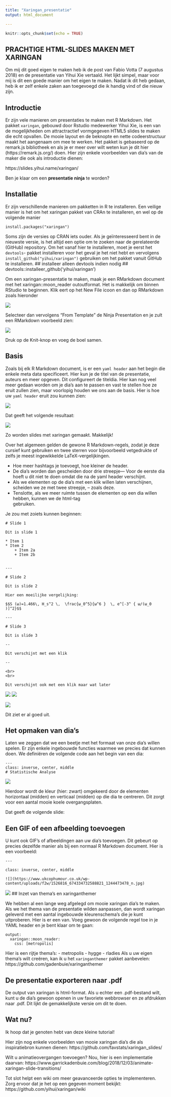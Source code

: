 ```yaml
---
title: "Xaringan_presentatie"
output: html_document

---
```


```r
knitr::opts_chunk$set(echo = TRUE)
```

## PRACHTIGE HTML-SLIDES MAKEN MET XARINGAN

Om mij dit goed eigen te maken heb ik de post van Fabio Votta (7 augustus 2018) en de presentatie van Yihui Xie vertaald. Het lijkt simpel, maar voor mij is dit een goede manier om het eigen te maken. Nadat ik dit heb gedaan, heb ik er zelf enkele zaken aan toegevoegd die ik handig vind of die nieuw zijn.

## Introductie

Er zijn vele manieren om presentaties te maken met R Markdown. Het pakket `xaringan`, gebouwd door Rstudio medewerker Yihui Xie, is een van de mogelijkheden om attractractief vormgegeven HTML5 slides te maken die echt opvallen. De mooie layout en de beknopte en nette codeerstructuur maakt het aangenaam om mee te werken. Het pakket is gebaseerd op de remark.js bibliotheek en als je er meer over wilt weten kun je dit hier (https://remark.js.org/) doen. Hier zijn enkele voorbeelden van dia's van de maker die ook als introductie dienen:

https://slides.yihui.name/xaringan/

Ben je klaar om een **presentatie ninja** te worden?

## Installatie
Er zijn verschillende manieren om pakketten in R te installeren. Een veilige manier is het om het xaringan pakket van CRAn te installeren, en wel op de volgende manier

`install.packages("xaringan")` 

Soms zijn de versies op CRAN iets ouder. Als je geïnteresseerd bent in de nieuwste versie, is het altijd een optie om te zoeken naar de gerelateerde (GitHub) repository. Om het vanaf hier te installeren, moet je eerst het `devtools`- pakket installeren voor het geval je het niet hebt en vervolgens `install_github("yihui/xaringan")` gebruiken om het pakket vanuit GitHub te installeren.
## installeer alleen devtools indien nodig 
## devtools::installeer_github('yihui/xaringan')

Om een xaringan-presentatie te maken, maak je een RMarkdown document met het xaringan::moon_reader outoutformat. Het is makkelijk om binnen RStudio te beginnen. Klik eert op het New File icoon en dan op RMarkdown zoals hieronder



![](G:/Xaringgan/screenshots/RMarkdown.png)

Selecteer dan vervolgens "From Template" de Ninja Presentation en je zult een RMarkdown voorbeeld zien:

![](G:/Xaringgan//screenshots/Ninja.png)

Druk op de Knit-knop en voeg de boel samen.

## Basis

Zoals bij elk R Markdown document, is er een `yaml header` aan het begin die enkele meta data specificeert. Hier kun je de titel van de presentatie, auteurs en meer opgeven. Dit configureert de titeldia. Hier kan nog veel meer gedaan worden om je dia's aan te passen en vast te stellen hoe ze eruit zullen zien, maar voorlopig houden we ons aan de basis. Hier is hoe uw `yaml header` eruit zou kunnen zien:

![](G:/Xaringgan/screenshots/yaml.png)

Dat geeft het volgende resultaat:

![](G:/Xaringgan/screenshots/voorbeeld.png)

Zo worden slides met xaringan gemaakt. Makkelijk!

Over het algemeen gelden de gewone R Markdown-regels, zodat je deze cursief kunt gebruiken en twee sterren voor bijvoorbeeld vetgedrukte of zelfs je meest ingewikkelde LaTeX-vergelijkingen.

- Hoe meer hashtags je toevoegt, hoe kleiner de header.   
- De dia's worden dan gescheiden door drie streepje--- Voor de eerste dia hoeft u dit niet te doen omdat die na de yaml header verschijnt.   
- Als we elementen op de dia's met een klik willen laten verschijnen, scheiden we ze met twee streepje, -- zoals deze.   
- Tenslotte, als we meer ruimte tussen de elementen op een dia willen hebben, kunnen we de html-tag <br> gebruiken.

Je zou met zoiets kunnen beginnen:


``` 
# Slide 1

Dit is slide 1

* Item 1
* Item 2
    + Item 2a
    + Item 2b
  

---

# Slide 2

Dit is slide 2

Hier een moeilijke vergelijking:

$$S (ω)=1.466\, H_s^2 \,  \frac{ω_0^5}{ω^6 }  \, e^[-3^ { ω/(ω_0  )]^2}$$

---

# Slide 3

Dit is slide 3

--

Dit verschijnt met een klik

--

<br>
<br>

Dit verschijnt ook met een klik maar wat later

```

![](G:/Xaringgan/screenshots/Slide1.png)
![](G:/Xaringgan/screenshots/Slide2.png)

![](G:/Xaringgan/screenshots/Slide3.png)

Dit ziet er al goed uit.

## Het opmaken van dia's

Laten we zeggen dat we een beetje met het formaat van onze dia's willen spelen. Er zijn enkele ingebouwde functies waarmee we precies dat kunnen doen. We definiëren de volgende code aan het begin van een dia:
```
---
class: inverse, center, middle
# Statistische Analyse
```

![](G:/Xaringgan/screenshots/Slide4.png)

Hierdoor wordt de kleur (hier: zwart) omgekeerd door de elementen horizontaal (midden) en verticaal (midden) op die dia te centreren. Dit zorgt voor een aantal mooie koele overgangsplaten.

Dat geeft de volgende slide:

## Een GIF of een afbeelding toevoegen

U kunt ook GIF's of afbeeldingen aan uw dia's toevoegen. Dit gebeurt op precies dezelfde manier als bij een normaal R Markdown document. Hier is een voorbeeld:


```
---

class: inverse, center, middle

![](https://www.ukcophumour.co.uk/wp-content/uploads/f2w/1526816_674334732588821_1244473478_n.jpg)

```

![](G:/Xaringgan/screenshots/Slide5.png)
## Inzet van thema's en xaringanthemer

We hebben al een lange weg afgelegd om mooie xaringan dia's te maken. Als we het thema van de presentatie wilden aanpassen, dan wordt xaringan geleverd met een aantal ingebouwde kleurenschema's die je kunt uitproberen.
Hier is er een van. Voeg gewoon de volgende regel toe in je YAML header en je bent klaar om te gaan:

```
output:
  xaringan::moon_reader:
    css: [metropolis]
```





Hier is een rijtje thema's:
- metropolis
- hygge
- rladies
Als u uw eigen thema's wilt creëren, kan ik u het `xaringanthemer` pakket aanbevelen:
https://github.com/gadenbuie/xaringanthemer


## De presentatie exporteren naar .pdf
De output van xaringan is html-format. Als u echter een .pdf-bestand wilt, kunt u de dia's gewoon openen in uw favoriete webbrowser en ze afdrukken naar .pdf. Dit lijkt de gemakkelijkste versie om dit te doen.


## Wat nu?
Ik hoop dat je genoten hebt van deze kleine tutorial!    

Hier zijn nog enkele voorbeelden van mooie xaringan dia's die als inspiratiebron kunnen dienen:
https://github.com/favstats/xaringan_slides/   

Wilt u animatieovergangen toevoegen? Nou, hier is een implementatie daarvan:
https://www.garrickadenbuie.com/blog/2018/12/03/animate-xaringan-slide-transitions/   

Tot slot helpt een wiki om meer geavanceerde opties te implementeren. Zorg ervoor dat je het op een gegeven moment bekijkt:
https://github.com/yihui/xaringan/wiki   



